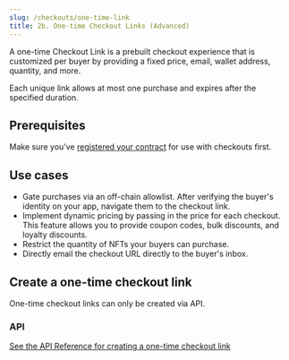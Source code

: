 ```yaml
---
slug: /checkouts/one-time-link
title: 2b. One-time Checkout Links (Advanced)
---
```


A one-time Checkout Link is a prebuilt checkout experience that is customized per buyer by providing a fixed price, email, wallet address, quantity, and more.

Each unique link allows at most one purchase and expires after the specified duration.

## Prerequisites

Make sure you've [registered your contract](register) for use with checkouts first.

## Use cases

- Gate purchases via an off-chain allowlist. After verifying the buyer's identity on your app, navigate them to the checkout link.
- Implement dynamic pricing by passing in the price for each checkout. This feature allows you to provide coupon codes, bulk discounts, and loyalty discounts.
- Restrict the quantity of NFTs your buyers can purchase.
- Directly email the checkout URL directly to the buyer's inbox.

## Create a one-time checkout link

One-time checkout links can only be created via API.

### API

[See the API Reference for creating a one-time checkout link](TODO)
